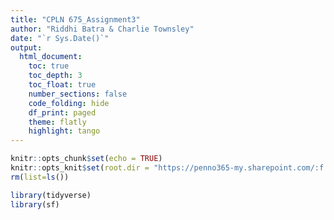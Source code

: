 ```yaml
---
title: "CPLN 675_Assignment3"
author: "Riddhi Batra & Charlie Townsley"
date: "`r Sys.Date()`"
output: 
  html_document:
    toc: true
    toc_depth: 3
    toc_float: true
    number_sections: false
    code_folding: hide
    df_print: paged
    theme: flatly
    highlight: tango
---
```


```r
knitr::opts_chunk$set(echo = TRUE)
knitr::opts_knit$set(root.dir = "https://penno365-my.sharepoint.com/:f:/r/personal/towns_upenn_edu/Documents/Classes/Classes_Sem4_2023Spring/CPLN%20675_Land%20Modeling/Assignments/LUEM_Assignment3_FloodInundationProbability/Data?csf=1&web=1&e=B3Uwoe")
rm(list=ls())
```

```r
library(tidyverse)
library(sf)
```

```r

```

